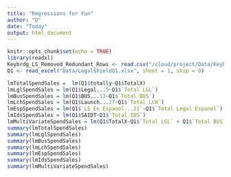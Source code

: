 ```yaml
---
title: "Regressions for Fun"
author: "D"
date: "Today"
output: html_document
---
```


```r
knitr::opts_chunk$set(echo = TRUE)
library(readxl) 
Keybrdg_LS_Removed_Redundant_Rows <- read.csv("/cloud/project/Data/Keybrdg_LS_Removed_Redundant_Rows.csv", header=FALSE)
Q1 <- read_excel("Data/LegalShieldQ1.xlsx", sheet = 1, skip = 0)
```


```r
lmTotalSpendSales =  lm(Q1$totally~Q1$TotalX)
lmLglSpendSales = lm(Q1$Legal...5~Q1$`Total LGL`)
lmBusSpendSales = lm(Q1$BUS...13~Q1$`Total BUS`)
lmLchSpendSales = lm(Q1$Launch...17~Q1$`Total LCH`)
lmEspSpendSales = lm(Q1$`LS En Espanol...21`~Q1$`Total Legal Espanol`)
lmIdsSpendSales = lm(Q1$SAIDT~Q1$`Total IDS`)
lmMultiVariateSpendSales = lm(Q1$TotalX~Q1$`Total LGL` + Q1$`Total BUS` + Q1$`Total IDS` + Q1$`Total LCH` + Q1$`Total Legal Espanol`)
summary(lmTotalSpendSales)
summary(lmLglSpendSales)
summary(lmBusSpendSales)
summary(lmLchSpendSales)
summary(lmEspSpendSales)
summary(lmIdsSpendSales)
summary(lmMultiVariateSpendSales)

```

